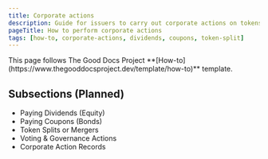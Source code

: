 ```yaml
---
title: Corporate actions
description: Guide for issuers to carry out corporate actions on tokens
pageTitle: How to perform corporate actions
tags: [how-to, corporate-actions, dividends, coupons, token-split]
---
```


<Callout type="info" title="Template guide">
  This page follows The Good Docs Project
  **[How-to](https://www.thegooddocsproject.dev/template/how-to)** template.
</Callout>

## Subsections (Planned)

- Paying Dividends (Equity)
- Paying Coupons (Bonds)
- Token Splits or Mergers
- Voting & Governance Actions
- Corporate Action Records
